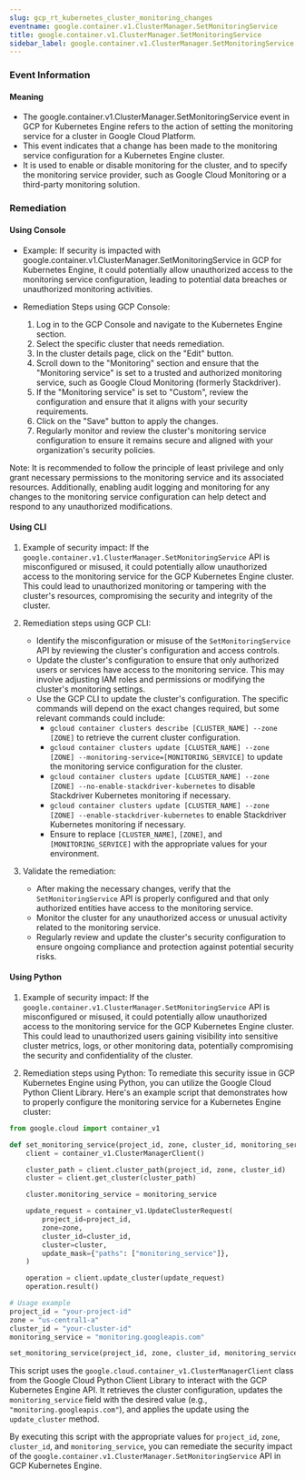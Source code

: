 ```yaml
--- 
slug: gcp_rt_kubernetes_cluster_monitoring_changes
eventname: google.container.v1.ClusterManager.SetMonitoringService
title: google.container.v1.ClusterManager.SetMonitoringService
sidebar_label: google.container.v1.ClusterManager.SetMonitoringService
---
```

                       
### Event Information

#### Meaning

- The google.container.v1.ClusterManager.SetMonitoringService event in GCP for Kubernetes Engine refers to the action of setting the monitoring service for a cluster in Google Cloud Platform.
- This event indicates that a change has been made to the monitoring service configuration for a Kubernetes Engine cluster.
- It is used to enable or disable monitoring for the cluster, and to specify the monitoring service provider, such as Google Cloud Monitoring or a third-party monitoring solution.

### Remediation

#### Using Console

- Example: If security is impacted with google.container.v1.ClusterManager.SetMonitoringService in GCP for Kubernetes Engine, it could potentially allow unauthorized access to the monitoring service configuration, leading to potential data breaches or unauthorized monitoring activities.

- Remediation Steps using GCP Console:
  1. Log in to the GCP Console and navigate to the Kubernetes Engine section.
  2. Select the specific cluster that needs remediation.
  3. In the cluster details page, click on the "Edit" button.
  4. Scroll down to the "Monitoring" section and ensure that the "Monitoring service" is set to a trusted and authorized monitoring service, such as Google Cloud Monitoring (formerly Stackdriver).
  5. If the "Monitoring service" is set to "Custom", review the configuration and ensure that it aligns with your security requirements.
  6. Click on the "Save" button to apply the changes.
  7. Regularly monitor and review the cluster's monitoring service configuration to ensure it remains secure and aligned with your organization's security policies.

Note: It is recommended to follow the principle of least privilege and only grant necessary permissions to the monitoring service and its associated resources. Additionally, enabling audit logging and monitoring for any changes to the monitoring service configuration can help detect and respond to any unauthorized modifications.

#### Using CLI

1. Example of security impact: If the `google.container.v1.ClusterManager.SetMonitoringService` API is misconfigured or misused, it could potentially allow unauthorized access to the monitoring service for the GCP Kubernetes Engine cluster. This could lead to unauthorized monitoring or tampering with the cluster's resources, compromising the security and integrity of the cluster.

2. Remediation steps using GCP CLI:
   - Identify the misconfiguration or misuse of the `SetMonitoringService` API by reviewing the cluster's configuration and access controls.
   - Update the cluster's configuration to ensure that only authorized users or services have access to the monitoring service. This may involve adjusting IAM roles and permissions or modifying the cluster's monitoring settings.
   - Use the GCP CLI to update the cluster's configuration. The specific commands will depend on the exact changes required, but some relevant commands could include:
     - `gcloud container clusters describe [CLUSTER_NAME] --zone [ZONE]` to retrieve the current cluster configuration.
     - `gcloud container clusters update [CLUSTER_NAME] --zone [ZONE] --monitoring-service=[MONITORING_SERVICE]` to update the monitoring service configuration for the cluster.
     - `gcloud container clusters update [CLUSTER_NAME] --zone [ZONE] --no-enable-stackdriver-kubernetes` to disable Stackdriver Kubernetes monitoring if necessary.
     - `gcloud container clusters update [CLUSTER_NAME] --zone [ZONE] --enable-stackdriver-kubernetes` to enable Stackdriver Kubernetes monitoring if necessary.
     - Ensure to replace `[CLUSTER_NAME]`, `[ZONE]`, and `[MONITORING_SERVICE]` with the appropriate values for your environment.

3. Validate the remediation:
   - After making the necessary changes, verify that the `SetMonitoringService` API is properly configured and that only authorized entities have access to the monitoring service.
   - Monitor the cluster for any unauthorized access or unusual activity related to the monitoring service.
   - Regularly review and update the cluster's security configuration to ensure ongoing compliance and protection against potential security risks.

#### Using Python

1. Example of security impact: If the `google.container.v1.ClusterManager.SetMonitoringService` API is misconfigured or misused, it could potentially allow unauthorized access to the monitoring service for the GCP Kubernetes Engine cluster. This could lead to unauthorized users gaining visibility into sensitive cluster metrics, logs, or other monitoring data, potentially compromising the security and confidentiality of the cluster.

2. Remediation steps using Python: To remediate this security issue in GCP Kubernetes Engine using Python, you can utilize the Google Cloud Python Client Library. Here's an example script that demonstrates how to properly configure the monitoring service for a Kubernetes Engine cluster:

```python
from google.cloud import container_v1

def set_monitoring_service(project_id, zone, cluster_id, monitoring_service):
    client = container_v1.ClusterManagerClient()

    cluster_path = client.cluster_path(project_id, zone, cluster_id)
    cluster = client.get_cluster(cluster_path)

    cluster.monitoring_service = monitoring_service

    update_request = container_v1.UpdateClusterRequest(
        project_id=project_id,
        zone=zone,
        cluster_id=cluster_id,
        cluster=cluster,
        update_mask={"paths": ["monitoring_service"]},
    )

    operation = client.update_cluster(update_request)
    operation.result()

# Usage example
project_id = "your-project-id"
zone = "us-central1-a"
cluster_id = "your-cluster-id"
monitoring_service = "monitoring.googleapis.com"

set_monitoring_service(project_id, zone, cluster_id, monitoring_service)
```

This script uses the `google.cloud.container_v1.ClusterManagerClient` class from the Google Cloud Python Client Library to interact with the GCP Kubernetes Engine API. It retrieves the cluster configuration, updates the `monitoring_service` field with the desired value (e.g., `"monitoring.googleapis.com"`), and applies the update using the `update_cluster` method.

By executing this script with the appropriate values for `project_id`, `zone`, `cluster_id`, and `monitoring_service`, you can remediate the security impact of the `google.container.v1.ClusterManager.SetMonitoringService` API in GCP Kubernetes Engine.


 